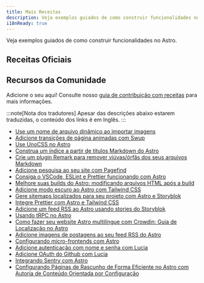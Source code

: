 ```yaml
---
title: Mais Receitas
description: Veja exemplos guiados de como construir funcionalidades no Astro.
i18nReady: true
---
```



Veja exemplos guiados de como construir funcionalidades no Astro.


## Receitas Oficiais

<RecipesNav />

## Recursos da Comunidade

Adicione o seu aqui! Consulte nosso [guia de contribuição com receitas](https://contribute.docs.astro.build/guides/recipe-writing/) para mais informações.

:::note[Nota dos tradutores]
Apesar das descrições abaixo estarem traduzidas, o conteúdo dos links é em Inglês.
:::

- [Use um nome de arquivo dinâmico ao importar imagens](https://vaihe.com/blog/astro/astro-dynamic-image-prop/)
- [Adicione transições de página animadas com Swup](https://navillus.dev/blog/astro-plus-swup)
- [Use UnoCSS no Astro](https://www.elian.codes/blog/23-02-11-implementing-unocss-in-astro/)
- [Construa um índice a partir de títulos Markdown do Astro](https://kld.dev/building-table-of-contents/)
- [Crie um plugin Remark para remover viúvas/órfãs dos seus arquivos Markdown](https://eatmon.co/blog/remove-runts-markdown/)
- [Adicione pesquisa ao seu site com Pagefind](https://blog.otterlord.dev/post/astro-search/)
- [Consiga o VSCode, ESLint e Prettier funcionando com Astro](https://patheticgeek.dev/blog/astro-prettier-eslint-vscode)
- [Melhore suas builds do Astro: modificando arquivos HTML após a build](https://straffesites.com/en/blog/optimize-astro-html-post-build)
- [Adicione modo escuro ao Astro com Tailwind CSS](https://www.kevinzunigacuellar.com/blog/dark-mode-in-astro/)
- [Gere sitemaps localizados para seu projeto com Astro e Storyblok](https://straffesites.com/en/blog/localized-sitemap-astro-storyblok)
- [Integre Prettier com Astro e Tailwind CSS](https://straffesites.com/en/blog/integrate-prettier-astro-tailwindcss)
- [Adicione um feed RSS ao Astro usando stories do Storyblok](https://straffesites.com/en/blog/rss-feed-astro-storyblok)
- [Usando tRPC no Astro](https://www.thomasledoux.be/blog/using-trpc-astro-islands-react)
- [Como fazer seu website Astro multilíngue com Crowdin: Guia de Localização no Astro](https://crowdin.com/blog/2023/06/21/astro-localization-and-i18n)
- [Adicione imagens de postagens ao seu feed RSS do Astro](https://webreaper.dev/posts/astro-rss-feed-blog-post-images/)
- [Configurando micro-frontends com Astro](https://medium.com/@sergio.a.soria/setting-up-micro-frontends-with-astro-and-ecma-script-modules-137340d2c520)
- [Adicione autenticação com nome e senha com Lucia](https://lucia-auth.com/guidebook/sign-in-with-username-and-password/astro)
- [Adicione OAuth do Github com Lucia](https://lucia-auth.com/guidebook/github-oauth/astro)
- [Integrando Sentry com Astro](https://akashrajpurohit.com/blog/seamless-error-tracking-integrating-sentry-with-astro/)
- [Configurando Páginas de Rascunho de Forma Eficiente no Astro com Autoria de Conteúdo Orientada por Configuração](https://akashrajpurohit.com/blog/set-up-draft-pages-effectively-in-astro-with-configdriven-content-authoring/)
